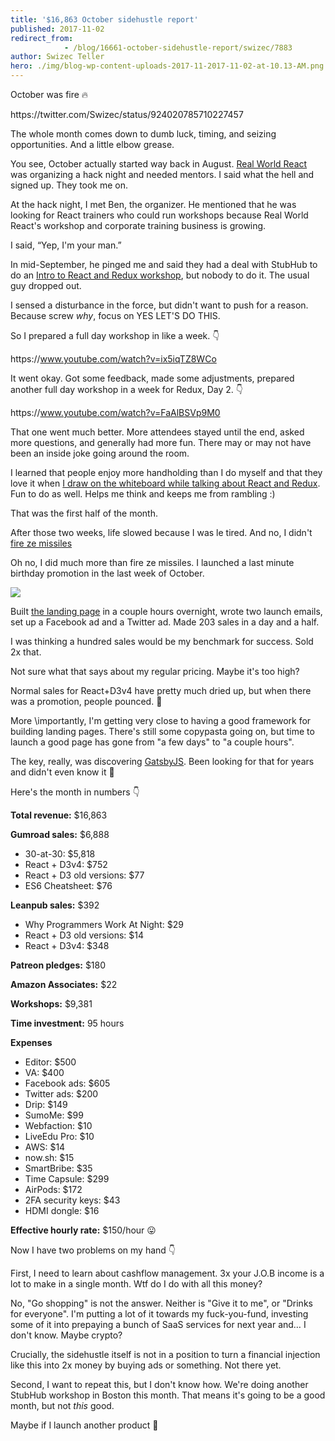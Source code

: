 ```yaml
---
title: '$16,863 October sidehustle report'
published: 2017-11-02
redirect_from: 
            - /blog/16661-october-sidehustle-report/swizec/7883
author: Swizec Teller
hero: ./img/blog-wp-content-uploads-2017-11-2017-11-02-at-10.13-AM.png
---
```

October was fire 🔥



https&#x3A;//twitter.com/Swizec/status/924020785710227457



The whole month comes down to dumb luck, timing, and seizing opportunities. And a little elbow grease.



You see, October actually started way back in August. [Real World React](https://www.meetup.com/Real-World-React/events/242620292/) was organizing a hack night and needed mentors. I said what the hell and signed up. They took me on.



At the hack night, I met Ben, the organizer. He mentioned that he was looking for React trainers who could run workshops because Real World React's workshop and corporate training business is growing.



I said, “Yep, I'm your man.”



In mid-September, he pinged me and said they had a deal with StubHub to do an [Intro to React and Redux workshop](https://www.youtube.com/watch?v=ix5iqTZ8WCo), but nobody to do it. The usual guy dropped out.



I sensed a disturbance in the force, but didn't want to push for a reason. Because screw _why_, focus on YES LET'S DO THIS.



So I prepared a full day workshop in like a week. 👇



https&#x3A;//www.youtube.com/watch?v=ix5iqTZ8WCo



It went okay. Got some feedback, made some adjustments, prepared another full day workshop in a week for Redux, Day 2. 👇



https&#x3A;//www.youtube.com/watch?v=FaAlBSVp9M0



That one went much better. More attendees stayed until the end, asked more questions, and generally had more fun. There may or may not have been an inside joke going around the room.



I learned that people enjoy more handholding than I do myself and that they love it when [I draw on the whiteboard while talking about React and Redux](https://swizec.com/blog/teaching-stubhub-react-redux/swizec/7860). Fun to do as well. Helps me think and keeps me from rambling :)



That was the first half of the month.



After those two weeks, life slowed because I was le tired. And no, I didn't [fire ze missiles](https://www.youtube.com/watch?v=kCpjgl2baLs)



Oh no, I did much more than fire ze missiles. I launched a last minute birthday promotion in the last week of October.



![](./img/blog-wp-content-uploads-2017-11-2017-11-02-at-10.13-AM.png)



Built [the landing page](https://swizec.com/30) in a couple hours overnight, wrote two launch emails, set up a Facebook ad and a Twitter ad. Made 203 sales in a day and a half.



I was thinking a hundred sales would be my benchmark for success. Sold 2x that.



Not sure what that says about my regular pricing. Maybe it's too high?



Normal sales for React+D3v4 have pretty much dried up, but when there was a promotion, people pounced. 🤔



More \\importantly, I'm getting very close to having a good framework for building landing pages. There's still some copypasta going on, but time to launch a good page has gone from "a few days" to "a couple hours".



The key, really, was discovering [GatsbyJS](https://www.gatsbyjs.org/). Been looking for that for years and didn't even know it 🤙



Here's the month in numbers 👇



**Total revenue:** $16,863



**Gumroad sales:** $6,888



- 30-at-30: $5,818
- React + D3v4: $752
- React + D3 old versions: $77
- ES6 Cheatsheet: $76



**Leanpub sales:** $392



- Why Programmers Work At Night: $29
- React + D3 old versions: $14
- React + D3v4: $348



**Patreon pledges:** $180



**Amazon Associates:** $22



**Workshops:** $9,381



**Time investment:** 95 hours



**Expenses**



- Editor: $500
- VA: $400
- Facebook ads: $605
- Twitter ads: $200
- Drip: $149
- SumoMe: $99
- Webfaction: $10
- LiveEdu Pro: $10
- AWS: $14
- now.sh: $15
- SmartBribe: $35
- Time Capsule: $299
- AirPods: $172
- 2FA security keys: $43
- HDMI dongle: $16



**Effective hourly rate:** $150/hour 😛



Now I have two problems on my hand 👇



First, I need to learn about cashflow management. 3x your J.O.B income is a lot to make in a single month. Wtf do I do with all this money?



No, "Go shopping" is not the answer. Neither is "Give it to me", or "Drinks for everyone". I'm putting a lot of it towards my fuck-you-fund, investing some of it into prepaying a bunch of SaaS services for next year and… I don't know. Maybe crypto?



Crucially, the sidehustle itself is not in a position to turn a financial injection like this into 2x money by buying ads or something. Not there yet.



Second, I want to repeat this, but I don't know how. We're doing another StubHub workshop in Boston this month. That means it's going to be a good month, but not _this_ good.



Maybe if I launch another product 🤔